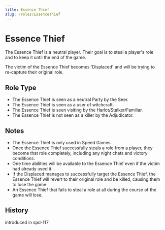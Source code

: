```yaml
---
title: Essence Thief
slug: /roles/EssenceThief
---
```


# Essence Thief

The Essence Thief is a neutral player. Their goal is to steal a player's role and to keep it until the end of the game.

The victim of the Essence Thief becomes 'Displaced' and will be trying to re-capture their original role.

## Role Type

- The Essence Thief is seen as a neutral Party by the Seer.
- The Essence Thief is seen as a user of witchcraft.
- The Essence Thief is seen visiting by the Harlot/Stalker/Familiar.
- The Essence Thief is not seen as a killer by the Adjudicator.

## Notes

- The Essence Thief is only used in Speed Games.
- Once the Essence Thief successfully steals a role from a player, they become that role completely, including any night chats and victory conditions.
- One time abilities will be available to the Essence Thief even if the victim had already used it.
- If the Displaced manages to successfully target the Essence Thief, the Essence Thief will revert to their original role and be killed, causing them to lose the game.
- An Essence Thief that fails to steal a role at all during the course of the game will lose.

## History

<timeline>
  <event interval="2018-09-15">introduced in spd-117</event>
</timeline>

